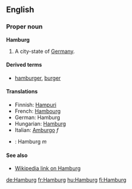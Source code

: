 ==English==
===Proper noun===
'''Hamburg'''

#A city-state of [[Germany]].

====Derived terms====
* [[hamburger]], [[burger]]

====Translations====

*Finnish: [[Hampuri]]
*French: [[Hambourg]]
*German: Hamburg
*Hungarian: [[Hamburg]]
*Italian: [[Amburgo]] ''f''
*{{pl}}: Hamburg ''m''

====See also====

*[[w:Hamburg|Wikipedia link on Hamburg]]
[[de:Hamburg]]
[[fr:Hamburg]]
[[hu:Hamburg]]
[[fi:Hamburg]]